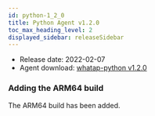 ```yaml
---
id: python-1_2_0
title: Python Agent v1.2.0
toc_max_heading_level: 2
displayed_sidebar: releaseSidebar
---
```



- Release date: 2022-02-07
- Agent download: [whatap-python v1.2.0](https://pypi.org/project/whatap-python/1.2.0/)

### Adding the ARM64 build

The ARM64 build has been added.
